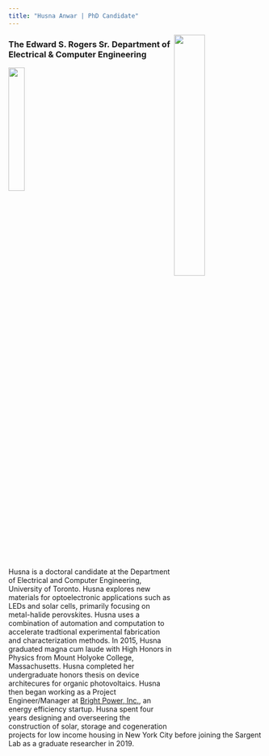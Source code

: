 ```yaml
---
title: "Husna Anwar | PhD Candidate"
---
```

<img src="files/Husna.jpeg" style="width:35%" align = 'right'>


### The Edward S. Rogers Sr. Department of Electrical & Computer Engineering
<img src="files/University_of_Toronto-Logo.wine.png" style=" width:25%" >

Husna is a doctoral candidate at the Department of Electrical and Computer Engineering, University of Toronto. Husna explores new materials for optoelectronic applications such as LEDs and solar cells, primarily focusing on metal-halide perovskites. Husna uses a combination of automation and computation to accelerate tradtional experimental fabrication and characterization methods. In 2015, Husna graduated magna cum laude with High Honors in Physics from Mount Holyoke College, Massachusetts. Husna completed her undergraduate honors thesis on device architecures for organic photovoltaics. Husna then began working as a Project Engineer/Manager at [Bright Power, Inc.](https://www.brightpower.com/), an energy efficiency startup. Husna spent four years designing and overseering the construction of solar, storage and cogeneration projects for low income housing in New York City before joining the Sargent Lab as a graduate researcher in 2019.

